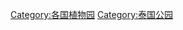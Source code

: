{{Commonscat|Botanical gardens in Thailand}}

[[Category:各国植物园|Category:各国植物园]]
[[Category:泰国公园|Category:泰国公园]]
